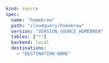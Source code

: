 ```yaml copy
kind: source
spec:
  name: "homebrew"
  path: "cloudquery/homebrew"
  version: "VERSION_SOURCE_HOMEBREW"
  tables: ["*"]
  backend: local
  destinations:
    - "DESTINATION_NAME"
```